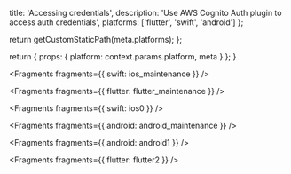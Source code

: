 
  title: 'Accessing credentials',
  description: 'Use AWS Cognito Auth plugin to access auth credentials',
  platforms: ['flutter', 'swift', 'android']
};

  return getCustomStaticPath(meta.platforms);
};

  return {
    props: {
      platform: context.params.platform,
      meta
    }
  };
}


<Fragments fragments={{ swift: ios_maintenance }} />


<Fragments fragments={{ flutter: flutter_maintenance }} />


<Fragments fragments={{ swift: ios0 }} />


<Fragments fragments={{ android: android_maintenance }} />


<Fragments fragments={{ android: android1 }} />


<Fragments fragments={{ flutter: flutter2 }} />
